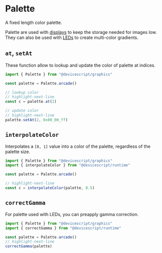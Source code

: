# Palette

A fixed length color palette.

Palette are used with [displays](/developer/graphics/display)
to keep the storage needed for images low. They can also be used with [LEDs](/developer/leds)
to create multi-color gradients.

## `at`, `setAt`

These function allow to lookup and update the color of palette at indices.

```ts
import { Palette } from "@devicescript/graphics"

const palette = Palette.arcade()

// lookup color
// highlight-next-line
const c = palette.at(2)

// update color
// highlight-next-line
palette.setAt(2, 0x00_00_ff)
```

## `interpolateColor`

Interpolates a `[0, 1]` value into a color of the palette, regardless of the palette size.

```ts
import { Palette } from "@devicescript/graphics"
import { interpolateColor } from "@devicescript/runtime"

const palette = Palette.arcade()

// highlight-next-line
const c = interpolateColor(palette, 0.5)
```

## `correctGamma`

For palette used with LEDs, you can preapply gamma correction.

```ts
import { Palette } from "@devicescript/graphics"
import { correctGamma } from "@devicescript/runtime"

const palette = Palette.arcade()
// highlight-next-line
correctGamma(palette)
```
